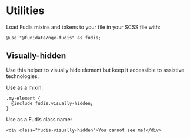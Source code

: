 
<Meta title="Foundations/Utilities" />

# Utilities

Load Fudis mixins and tokens to your file in your SCSS file with:

```
@use "@funidata/ngx-fudis" as fudis;
```

## Visually-hidden

Use this helper to visually hide element but keep it accessible to assistive technologies.

Use as a mixin:

```
.my-element {
  @include fudis.visually-hidden;
}
```

Use as a Fudis class name:

```
<div class="fudis-visually-hidden">You cannot see me!</div>
```
